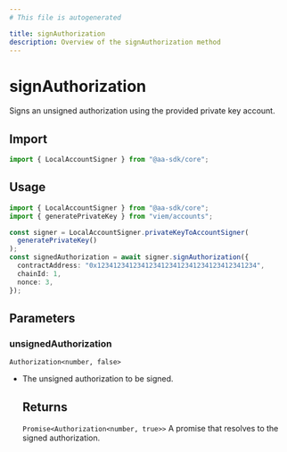 ```yaml
---
# This file is autogenerated

title: signAuthorization
description: Overview of the signAuthorization method
---
```


# signAuthorization

Signs an unsigned authorization using the provided private key account.

## Import

```ts
import { LocalAccountSigner } from "@aa-sdk/core";
```

## Usage

```ts twoslash
import { LocalAccountSigner } from "@aa-sdk/core";
import { generatePrivateKey } from "viem/accounts";

const signer = LocalAccountSigner.privateKeyToAccountSigner(
  generatePrivateKey()
);
const signedAuthorization = await signer.signAuthorization({
  contractAddress: "0x1234123412341234123412341234123412341234",
  chainId: 1,
  nonce: 3,
});
```

## Parameters

### unsignedAuthorization

`Authorization<number, false>`

- The unsigned authorization to be signed.

  ## Returns

  `Promise<Authorization<number, true>>`
  A promise that resolves to the signed authorization.
